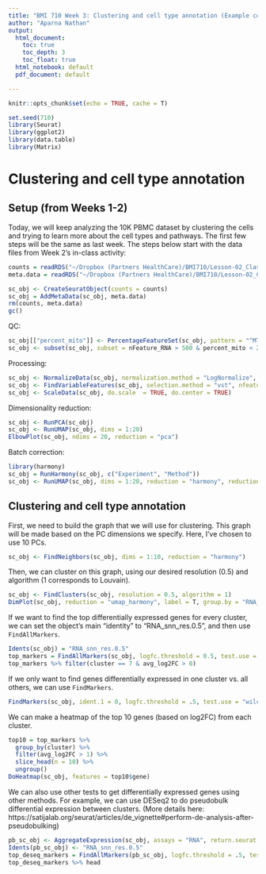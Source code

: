 ```yaml
---
title: "BMI 710 Week 3: Clustering and cell type annotation (Example code)"
author: "Aparna Nathan"
output:
  html_document: 
    toc: true
    toc_depth: 3
    toc_float: true
  html_notebook: default
  pdf_document: default

---
```


```r
knitr::opts_chunk$set(echo = TRUE, cache = T)
```

```r
set.seed(710)
library(Seurat)
library(ggplot2)
library(data.table)
library(Matrix)
```

# Clustering and cell type annotation

## Setup (from Weeks 1-2)

Today, we will keep analyzing the 10K PBMC dataset by clustering the cells and trying to learn more about the cell types and pathways. The first few steps will be the same as last week. The steps below start with the data files from Week 2's in-class activity:

```r
counts = readRDS("~/Dropbox (Partners HealthCare)/BMI710/Lesson-02_Class_Activity/counts.rds")
meta.data = readRDS("~/Dropbox (Partners HealthCare)/BMI710/Lesson-02_Class_Activity/meta.data.rds")

sc_obj <- CreateSeuratObject(counts = counts)
sc_obj = AddMetaData(sc_obj, meta.data)
rm(counts, meta.data)
gc()
```

QC:

```r
sc_obj[["percent_mito"]] <- PercentageFeatureSet(sc_obj, pattern = "^MT-")
sc_obj <- subset(sc_obj, subset = nFeature_RNA > 500 & percent_mito < 20)
```

Processing:

```r
sc_obj <- NormalizeData(sc_obj, normalization.method = "LogNormalize", scale.factor = 10000)
sc_obj <- FindVariableFeatures(sc_obj, selection.method = "vst", nfeatures = 2000)
sc_obj <- ScaleData(sc_obj, do.scale  = TRUE, do.center = TRUE)
```

Dimensionality reduction:

```r
sc_obj <- RunPCA(sc_obj)
sc_obj <- RunUMAP(sc_obj, dims = 1:20)
ElbowPlot(sc_obj, ndims = 20, reduction = "pca")
```

Batch correction:

```r
library(harmony)
sc_obj = RunHarmony(sc_obj, c("Experiment", "Method"))
sc_obj <- RunUMAP(sc_obj, dims = 1:20, reduction = "harmony", reduction.name = "umap_harmony")
```

## Clustering and cell type annotation

First, we need to build the graph that we will use for clustering. This graph will be made based on the PC dimensions we specify. Here, I've chosen to use 10 PCs.

```r
sc_obj <- FindNeighbors(sc_obj, dims = 1:10, reduction = "harmony")
```

Then, we can cluster on this graph, using our desired resolution (0.5) and algorithm (1 corresponds to Louvain).

```r
sc_obj <- FindClusters(sc_obj, resolution = 0.5, algorithm = 1)
DimPlot(sc_obj, reduction = "umap_harmony", label = T, group.by = "RNA_snn_res.0.5")
```

If we want to find the top differentially expressed genes for every cluster, we can set the object's main "identity" to "RNA_snn_res.0.5", and then use `FindAllMarkers`.

```r
Idents(sc_obj) = "RNA_snn_res.0.5"
top_markers = FindAllMarkers(sc_obj, logfc.threshold = 0.5, test.use = "wilcox")
top_markers %>% filter(cluster == 7 & avg_log2FC > 0)
```

If we only want to find genes differentially expressed in one cluster vs. all others, we can use `FindMarkers`.

```r
FindMarkers(sc_obj, ident.1 = 0, logfc.threshold = .5, test.use = "wilcox", group.by = "RNA_snn_res.0.5")
```

We can make a heatmap of the top 10 genes (based on log2FC) from each cluster.

```r
top10 = top_markers %>% 
  group_by(cluster) %>% 
  filter(avg_log2FC > 1) %>%
  slice_head(n = 10) %>%
  ungroup()
DoHeatmap(sc_obj, features = top10$gene)
```

We can also use other tests to get differentially expressed genes using other methods. For example, we can use DESeq2 to do pseudobulk differential expression between clusters. (More details here: https://satijalab.org/seurat/articles/de_vignette#perform-de-analysis-after-pseudobulking)

```r
pb_sc_obj <- AggregateExpression(sc_obj, assays = "RNA", return.seurat = T, group.by = c("Experiment", "Method", "RNA_snn_res.0.5"))
Idents(pb_sc_obj) <- "RNA_snn_res.0.5"
top_deseq_markers = FindAllMarkers(pb_sc_obj, logfc.threshold = .5, test.use = "DESeq2")
top_deseq_markers %>% head
```